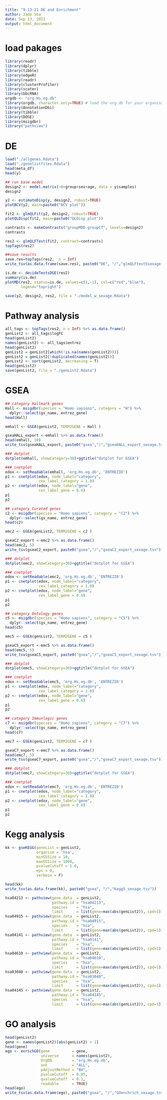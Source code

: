 ```yaml
---
title: "9-13-21 DE and Enrichment"
author: Jade Sha
date: Sep 13, 2021
output: html_document
---
```

# load pakages
```r
library(readr)
library(dplyr)
library(tibble)
library(edgeR)
library(readr)
library(clusterProfiler)
library(scater)
library(bbcRNA)
orgdb <- "org.Hs.eg.db" 
library(orgdb, character.only=TRUE) # load the org.db for your organism
library(AnnotationDbi)
library(tibble)
library(DOSE)
library(msigdbr)
library("pathview")
```
# DE
```r
load("./allgenes.Rdata")
load("./genelistfiles.Rdata")
head(meta_df)
head(y)

## run base model
design2 <- model.matrix(~0+group+sex+age, data = y$samples)
design2

y2 <- estimateDisp(y, design2, robust=TRUE)
plotBCV(y2, main=paste0("BCV plot"))

fit2 <- glmQLFit(y2, design2, robust=TRUE)
plotQLDisp(fit2, main=paste0("QLDisp plot"))

contrasts <- makeContrasts("groupMDD-groupCT", levels=design2)
contrasts

res2 <- glmQLFTest(fit2, contrast=contrasts)
topTags(res2)

##save results
save.res=topTags(res2,  n = Inf)
write_tsv(as.data.frame(save.res), paste0("DE", "/","glmQLFtest5sexage.tsv"))

is.de <- decideTestsDGE(res2)
summary(is.de)
plotMD(res2, status=is.de, values=c(1,-1), col=c("red","blue"),
       legend="topright")

save(y2, design2, res2, file = "./model_w_sexage.Rdata")

```

# Pathway analysis
``` r
all_tags <- topTags(res2, n = Inf) %>% as.data.frame()
genList2 <- all_tags$logFC
head(genList2)
names(genList2) <- all_tags$entrez
head(genList2)
genList2 = genList2[which(!is.na(names(genList2)))]
genList2 = genList2[!duplicated(names(genList2))]
genList2 <- sort(genList2, decreasing = T)
head(genList2)
save(genList2, file = "./genList2.Rdata")
```


# GSEA 
```r

## category Hallmark genes
Hall <- msigdbr(species = "Homo sapiens", category = "H") %>% 
  dplyr::select(gs_name, entrez_gene)
head(Hall)

emhall <- GSEA(genList2, TERM2GENE = Hall )

gseaHALL_export <-emhall %>% as.data.frame()
head(emhall, 10)
write_tsv(gseaHALL_export, paste0("gsea","/","gseaHALL_export_sexage.tsv"))

### dotplot
dotplot(emhall, showCategory=30)+ggtitle("dotplot for GSEA")

### cnetplot
edox <- setReadable(emhall, 'org.Hs.eg.db', 'ENTREZID')
p1 <- cnetplot(edox, node_label="category", 
               cex_label_category = 1.0)
p2 <- cnetplot(edox, node_label="gene", 
               cex_label_gene = 0.6) 
p1
p2

## category Curated genes
c2 <- msigdbr(species = "Homo sapiens", category = "C2") %>% 
  dplyr::select(gs_name, entrez_gene)
head(c2)

emc2 <- GSEA(genList2, TERM2GENE = c2 )

gseaC2_export <-emc2 %>% as.data.frame()
head(emc2, 5)
write_tsv(gseaC2_export, paste0("gsea","/","gseaC2_export_sexage.tsv"))

### dotplot
dotplot(emc2, showCategory=30)+ggtitle("dotplot for GSEA")

### cnetplot
edox <- setReadable(emc2, 'org.Hs.eg.db', 'ENTREZID')
p1 <- cnetplot(edox, node_label="category", 
               cex_label_category = 1.0)
p2 <- cnetplot(edox, node_label="gene", 
               cex_label_gene = 0.6) 
p1
p2

## category Ontology genes
c5 <- msigdbr(species = "Homo sapiens", category = "C5") %>% 
  dplyr::select(gs_name, entrez_gene)
head(c5)

emc5 <- GSEA(genList2, TERM2GENE = c5 )

gseaC5_export <-emc5 %>% as.data.frame()
head(emc5, 5)
write_tsv(gseaC5_export, paste0("gsea","/","gseaC5_export_sexage.tsv"))

### dotplot
dotplot(emc5, showCategory=30)+ggtitle("dotplot for GSEA")

### cnetplot
edox <- setReadable(emc5, 'org.Hs.eg.db', 'ENTREZID')
p1 <- cnetplot(edox, node_label="category", 
               cex_label_category = 1.0)
p2 <- cnetplot(edox, node_label="gene", 
               cex_label_gene = 0.6) 
p1
p2

## category Immunlogic genes
c7 <- msigdbr(species = "Homo sapiens", category = "C7") %>% 
  dplyr::select(gs_name, entrez_gene)
head(c7)

emc7 <- GSEA(genList2, TERM2GENE = c7 )

gseaC7_export <-emc7 %>% as.data.frame()
head(emc7, 5)
write_tsv(gseaC7_export, paste0("gsea","/","gseaC7_export_sexage.tsv"))

### dotplot
dotplot(emc7, showCategory=30)+ggtitle("dotplot for GSEA")

### cnetplot
edox <- setReadable(emc7, 'org.Hs.eg.db', 'ENTREZID')
p1 <- cnetplot(edox, node_label="category", 
               cex_label_category = 1.0)
p2 <- cnetplot(edox, node_label="gene", 
               cex_label_gene = 0.6) 
p1
p2


```

# Kegg analysis

```r
kk <- gseKEGG(geneList = genList2,
              organism = 'hsa',
              minGSSize = 10, 
              maxGSSize = 1000,
              pvalueCutoff = 1.0,
              eps = 0, 
              verbose = F)

head(kk)
write_tsv(as.data.frame(kk), paste0("gsea", "/","Kegg5_sexage.tsv"))

hsa04213 <- pathview(gene.data  = genList2,
                     pathway.id = "hsa04213",
                     species    = "hsa",
                     limit      = list(gene=max(abs(genList2)), cpd=1))
hsa04915 <- pathview(gene.data  = genList2,
                     pathway.id = "hsa04915",
                     species    = "hsa",
                     limit      = list(gene=max(abs(genList2)), cpd=1))
hsa04141 <- pathview(gene.data  = genList2,
                     pathway.id = "hsa0141",
                     species    = "hsa",
                     limit      = list(gene=max(abs(genList2)), cpd=1))
hsa04610 <- pathview(gene.data  = genList2,
                     pathway.id = "hsa04610",
                     species    = "hsa",
                     limit      = list(gene=max(abs(genList2)), cpd=1))
hsa03040 <- pathview(gene.data  = genList2,
                     pathway.id = "hsa03040",
                     species    = "hsa",
                     limit      = list(gene=max(abs(genList2)), cpd=1))
hsa04145 <- pathview(gene.data  = genList2,
                     pathway.id = "hsa04145",
                     species    = "hsa",
                     limit      = list(gene=max(abs(genList2)), cpd=1))
```

# GO analysis
```r
head(genList2)
gene <- names(genList2)[abs(genList2) > 2]
head(gene)
ego <- enrichGO(gene          = gene,
                universe      = names(genList2),
                OrgDb         = 'org.Hs.eg.db',
                ont           = "ALL",
                pAdjustMethod = "BH",
                pvalueCutoff  = 0.05,
                qvalueCutoff  = 0.1,
                readable      = TRUE)
head(ego)
write_tsv(as.data.frame(ego), paste0("gsea", "/","GOenchrich_sexage.tsv"))


```



